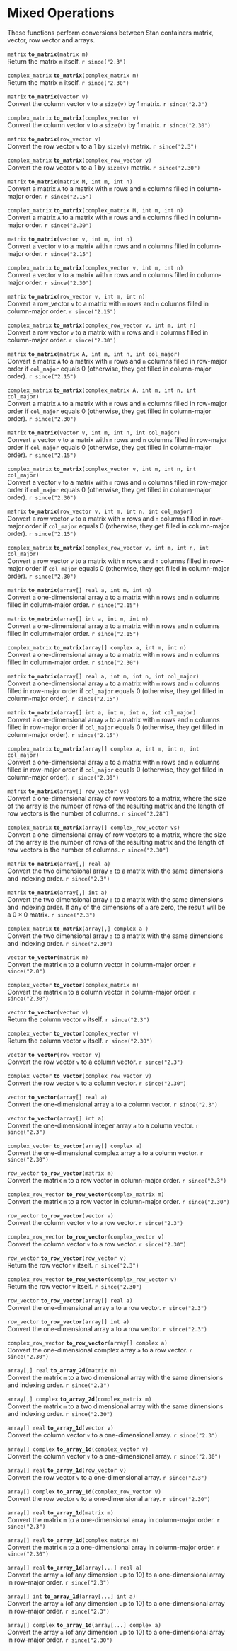 # Mixed Operations {#mixed-operations}

These functions perform conversions between Stan containers matrix,
vector, row vector and arrays.

<!-- matrix; to_matrix; (matrix m); -->
\index{{\tt \bfseries to\_matrix }!{\tt (matrix m): matrix}|hyperpage}

`matrix` **`to_matrix`**`(matrix m)`<br>\newline
Return the matrix `m` itself.
`r since("2.3")`

<!-- complex_matrix; to_matrix; (complex_matrix m); -->
\index{{\tt \bfseries to\_matrix }!{\tt (complex\_matrix m): complex\_matrix}|hyperpage}

`complex_matrix` **`to_matrix`**`(complex_matrix m)`<br>\newline
Return the matrix `m` itself.
`r since("2.30")`

<!-- matrix; to_matrix; (vector v); -->
\index{{\tt \bfseries to\_matrix }!{\tt (vector v): matrix}|hyperpage}

`matrix` **`to_matrix`**`(vector v)`<br>\newline
Convert the column vector `v` to a `size(v)` by 1 matrix.
`r since("2.3")`

<!-- complex_matrix; to_matrix; (complex_vector v); -->
\index{{\tt \bfseries to\_matrix }!{\tt (complex\_vector v): complex\_matrix}|hyperpage}

`complex_matrix` **`to_matrix`**`(complex_vector v)`<br>\newline
Convert the column vector `v` to a `size(v)` by 1 matrix.
`r since("2.30")`

<!-- matrix; to_matrix; (row_vector v); -->
\index{{\tt \bfseries to\_matrix }!{\tt (row\_vector v): matrix}|hyperpage}

`matrix` **`to_matrix`**`(row_vector v)`<br>\newline
Convert the row vector `v` to a 1 by `size(v)` matrix.
`r since("2.3")`

<!-- complex_matrix; to_matrix; (complex_row_vector v); -->
\index{{\tt \bfseries to\_matrix }!{\tt (complex\_row\_vector v): complex\_matrix}|hyperpage}

`complex_matrix` **`to_matrix`**`(complex_row_vector v)`<br>\newline
Convert the row vector `v` to a 1 by `size(v)` matrix.
`r since("2.30")`

<!-- matrix; to_matrix; (matrix M, int m, int n); -->
\index{{\tt \bfseries to\_matrix }!{\tt (matrix M, int m, int n): matrix}|hyperpage}

`matrix` **`to_matrix`**`(matrix M, int m, int n)`<br>\newline
Convert a matrix `A` to a matrix with `m` rows and `n` columns filled in
column-major order.
`r since("2.15")`

<!-- complex_matrix; to_matrix; (complex_matrix M, int m, int n); -->
\index{{\tt \bfseries to\_matrix }!{\tt (complex\_matrix M, int m, int n): complex\_matrix}|hyperpage}

`complex_matrix` **`to_matrix`**`(complex_matrix M, int m, int n)`<br>\newline
Convert a matrix `A` to a matrix with `m` rows and `n` columns filled in
column-major order.
`r since("2.30")`

<!-- matrix; to_matrix; (vector v, int m, int n); -->
\index{{\tt \bfseries to\_matrix }!{\tt (vector v, int m, int n): matrix}|hyperpage}

`matrix` **`to_matrix`**`(vector v, int m, int n)`<br>\newline
Convert a vector `v` to a matrix with `m` rows and `n` columns filled in
column-major order.
`r since("2.15")`

<!-- complex_matrix; to_matrix; (complex_vector v, int m, int n); -->
\index{{\tt \bfseries to\_matrix }!{\tt (complex\_vector v, int m, int n): complex\_matrix}|hyperpage}

`complex_matrix` **`to_matrix`**`(complex_vector v, int m, int n)`<br>\newline
Convert a vector `v` to a matrix with `m` rows and `n` columns filled in
column-major order.
`r since("2.30")`

<!-- matrix; to_matrix; (row_vector v, int m, int n); -->
\index{{\tt \bfseries to\_matrix }!{\tt (row\_vector v, int m, int n): matrix}|hyperpage}

`matrix` **`to_matrix`**`(row_vector v, int m, int n)`<br>\newline
Convert a row_vector `v` to a matrix with `m` rows and `n` columns filled in
column-major order.
`r since("2.15")`

<!-- complex_matrix; to_matrix; (complex_row_vector v, int m, int n); -->
\index{{\tt \bfseries to\_matrix }!{\tt (complex\_row\_vector v, int m, int n): complex\_matrix}|hyperpage}

`complex_matrix` **`to_matrix`**`(complex_row_vector v, int m, int n)`<br>\newline
Convert a row vector `v` to a matrix with `m` rows and `n` columns filled in
column-major order.
`r since("2.30")`

<!-- matrix; to_matrix; (matrix A, int m, int n, int col_major); -->
\index{{\tt \bfseries to\_matrix }!{\tt (matrix A, int m, int n, int col\_major): matrix}|hyperpage}

`matrix` **`to_matrix`**`(matrix A, int m, int n, int col_major)`<br>\newline
Convert a matrix `A` to a matrix with `m` rows and `n` columns filled in
row-major order if `col_major` equals 0 (otherwise, they get filled in
column-major order).
`r since("2.15")`

<!-- complex_matrix; to_matrix; (complex_matrix A, int m, int n, int col_major); -->
\index{{\tt \bfseries to\_matrix }!{\tt (complex\_matrix A, int m, int n, int col\_major): complex\_matrix}|hyperpage}

`complex_matrix` **`to_matrix`**`(complex_matrix A, int m, int n, int col_major)`<br>\newline
Convert a matrix `A` to a matrix with `m` rows and `n` columns filled in
row-major order if `col_major` equals 0 (otherwise, they get filled in
column-major order).
`r since("2.30")`

<!-- matrix; to_matrix; (vector v, int m, int n, int col_major); -->
\index{{\tt \bfseries to\_matrix }!{\tt (vector v, int m, int n, int col\_major): matrix}|hyperpage}

`matrix` **`to_matrix`**`(vector v, int m, int n, int col_major)`<br>\newline
Convert a vector `v` to a matrix with `m` rows and `n` columns filled in
row-major order if `col_major` equals 0 (otherwise, they get filled in
column-major order).
`r since("2.15")`

<!-- complex_matrix; to_matrix; (complex_vector v, int m, int n, int col_major); -->
\index{{\tt \bfseries to\_matrix }!{\tt (complex\_vector v, int m, int n, int col\_major): complex\_matrix}|hyperpage}

`complex_matrix` **`to_matrix`**`(complex_vector v, int m, int n, int col_major)`<br>\newline
Convert a vector `v` to a matrix with `m` rows and `n` columns filled in
row-major order if `col_major` equals 0 (otherwise, they get filled in
column-major order).
`r since("2.30")`

<!-- matrix; to_matrix; (row_vector v, int m, int n, int col_major); -->
\index{{\tt \bfseries to\_matrix }!{\tt (row\_vector v, int m, int n, int col\_major): matrix}|hyperpage}

`matrix` **`to_matrix`**`(row_vector v, int m, int n, int col_major)`<br>\newline
Convert a row vector `v` to a matrix with `m` rows and `n` columns filled in
row-major order if `col_major` equals 0 (otherwise, they get filled in
column-major order).
`r since("2.15")`

<!-- complex_matrix; to_matrix; (complex_row_vector v, int m, int n, int col_major); -->
\index{{\tt \bfseries to\_matrix }!{\tt (complex\_row\_vector v, int m, int n, int col\_major): complex\_matrix}|hyperpage}

`complex_matrix` **`to_matrix`**`(complex_row_vector v, int m, int n, int col_major)`<br>\newline
Convert a row vector `v` to a matrix with `m` rows and `n` columns filled in
row-major order if `col_major` equals 0 (otherwise, they get filled in
column-major order).
`r since("2.30")`

<!-- matrix; to_matrix; (array[] real a, int m, int n); -->
\index{{\tt \bfseries to\_matrix }!{\tt (array[] real a, int m, int n): matrix}|hyperpage}

`matrix` **`to_matrix`**`(array[] real a, int m, int n)`<br>\newline
Convert a one-dimensional array `a` to a matrix with `m` rows and `n`
columns filled in column-major order.
`r since("2.15")`

<!-- matrix; to_matrix; (array[] int a, int m, int n); -->
\index{{\tt \bfseries to\_matrix }!{\tt (array[] int a, int m, int n): matrix}|hyperpage}

`matrix` **`to_matrix`**`(array[] int a, int m, int n)`<br>\newline
Convert a one-dimensional array `a` to a matrix with `m` rows and `n`
columns filled in column-major order.
`r since("2.15")`

<!-- complex_matrix; to_matrix; (array[] complex a, int m, int n); -->
\index{{\tt \bfseries to\_matrix }!{\tt (array[] complex a, int m, int n): complex\_matrix}|hyperpage}

`complex_matrix` **`to_matrix`**`(array[] complex a, int m, int n)`<br>\newline
Convert a one-dimensional array `a` to a matrix with `m` rows and `n`
columns filled in column-major order.
`r since("2.30")`

<!-- matrix; to_matrix; (array[] real a, int m, int n, int col_major); -->
\index{{\tt \bfseries to\_matrix }!{\tt (array[] real a, int m, int n, int col\_major): matrix}|hyperpage}

`matrix` **`to_matrix`**`(array[] real a, int m, int n, int col_major)`<br>\newline
Convert a one-dimensional array `a` to a matrix with `m` rows and `n`
columns filled in row-major order if `col_major` equals 0 (otherwise,
they get filled in column-major order).
`r since("2.15")`

<!-- matrix; to_matrix; (array[] int a, int m, int n, int col_major); -->
\index{{\tt \bfseries to\_matrix }!{\tt (array[] int a, int m, int n, int col\_major): matrix}|hyperpage}

`matrix` **`to_matrix`**`(array[] int a, int m, int n, int col_major)`<br>\newline
Convert a one-dimensional array `a` to a matrix with `m` rows and `n`
columns filled in row-major order if `col_major` equals 0 (otherwise,
they get filled in column-major order).
`r since("2.15")`


<!-- complex_matrix; to_matrix; (array[] complex a, int m, int n, int col_major); -->
\index{{\tt \bfseries to\_matrix }!{\tt (array[] complex a, int m, int n, int col\_major): complex\_matrix}|hyperpage}

`complex_matrix` **`to_matrix`**`(array[] complex a, int m, int n, int col_major)`<br>\newline
Convert a one-dimensional array `a` to a matrix with `m` rows and `n`
columns filled in row-major order if `col_major` equals 0 (otherwise,
they get filled in column-major order).
`r since("2.30")`

<!-- matrix; to_matrix; (array[] row_vector vs); -->
\index{{\tt \bfseries to\_matrix }!{\tt (array[] row\_vector vs): matrix}|hyperpage}

`matrix` **`to_matrix`**`(array[] row_vector vs)`<br>\newline
Convert a one-dimensional array of row vectors to a matrix, where the size of
the array is the number of rows of the resulting matrix and the length of row
vectors is the number of columns.
`r since("2.28")`

<!-- complex_matrix; to_matrix; (array[] complex_row_vector vs); -->
\index{{\tt \bfseries to\_matrix }!{\tt (array[] complex\_row\_vector vs): complex\_matrix}|hyperpage}

`complex_matrix` **`to_matrix`**`(array[] complex_row_vector vs)`<br>\newline
Convert a one-dimensional array of row vectors to a matrix, where the size of
the array is the number of rows of the resulting matrix and the length of row
vectors is the number of columns.
`r since("2.30")`

<!-- matrix; to_matrix; (array[,] real a); -->
\index{{\tt \bfseries to\_matrix }!{\tt (array[,] real a): matrix}|hyperpage}

`matrix` **`to_matrix`**`(array[,] real a)`<br>\newline
Convert the two dimensional array `a` to a matrix with the same
dimensions and indexing order.
`r since("2.3")`

<!-- matrix; to_matrix; (array[,] int a); -->
\index{{\tt \bfseries to\_matrix }!{\tt (array[,] int a): matrix}|hyperpage}

`matrix` **`to_matrix`**`(array[,] int a)`<br>\newline
Convert the two dimensional array `a` to a matrix with the same
dimensions and indexing order. If any of the dimensions of `a` are zero,
the result will be a $0 \times 0$ matrix.
`r since("2.3")`

<!-- complex_matrix; to_matrix; (array[,] complex a ); -->
\index{{\tt \bfseries to\_matrix }!{\tt (array[,] complex a ): complex\_matrix}|hyperpage}

`complex_matrix` **`to_matrix`**`(array[,] complex a )`<br>\newline
Convert the two dimensional array `a` to a matrix with the same
dimensions and indexing order.
`r since("2.30")`

<!-- vector; to_vector; (matrix m); -->
\index{{\tt \bfseries to\_vector }!{\tt (matrix m): vector}|hyperpage}

`vector` **`to_vector`**`(matrix m)`<br>\newline
Convert the matrix `m` to a column vector in column-major order.
`r since("2.0")`

<!-- complex_vector; to_vector; (complex_matrix m); -->
\index{{\tt \bfseries to\_vector }!{\tt (complex\_matrix m): complex\_vector}|hyperpage}

`complex_vector` **`to_vector`**`(complex_matrix m)`<br>\newline
Convert the matrix `m` to a column vector in column-major order.
`r since("2.30")`


<!-- vector; to_vector; (vector v); -->
\index{{\tt \bfseries to\_vector }!{\tt (vector v): vector}|hyperpage}

`vector` **`to_vector`**`(vector v)`<br>\newline
Return the column vector `v` itself.
`r since("2.3")`


<!-- complex_vector; to_vector; (complex_vector v); -->
\index{{\tt \bfseries to\_vector }!{\tt (complex\_vector v): complex\_vector}|hyperpage}

`complex_vector` **`to_vector`**`(complex_vector v)`<br>\newline
Return the column vector `v` itself.
`r since("2.30")`


<!-- vector; to_vector; (row_vector v); -->
\index{{\tt \bfseries to\_vector }!{\tt (row\_vector v): vector}|hyperpage}

`vector` **`to_vector`**`(row_vector v)`<br>\newline
Convert the row vector `v` to a column vector.
`r since("2.3")`

<!-- complex_vector; to_vector; (complex_row_vector v); -->
\index{{\tt \bfseries to\_vector }!{\tt (complex\_row\_vector v): complex\_vector}|hyperpage}

`complex_vector` **`to_vector`**`(complex_row_vector v)`<br>\newline
Convert the row vector `v` to a column vector.
`r since("2.30")`

<!-- vector; to_vector; (array[] real a); -->
\index{{\tt \bfseries to\_vector }!{\tt (array[] real a): vector}|hyperpage}

`vector` **`to_vector`**`(array[] real a)`<br>\newline
Convert the one-dimensional array `a` to a column vector.
`r since("2.3")`

<!-- vector; to_vector; (array[] int a); -->
\index{{\tt \bfseries to\_vector }!{\tt (array[] int a): vector}|hyperpage}

`vector` **`to_vector`**`(array[] int a)`<br>\newline
Convert the one-dimensional integer array `a` to a column vector.
`r since("2.3")`

<!-- complex_vector; to_vector; (array[] complex a); -->
\index{{\tt \bfseries to\_vector }!{\tt (array[] complex a): complex\_vector}|hyperpage}

`complex_vector` **`to_vector`**`(array[] complex a)`<br>\newline
Convert the one-dimensional complex array `a` to a column vector.
`r since("2.30")`

<!-- row_vector; to_row_vector; (matrix m); -->
\index{{\tt \bfseries to\_row\_vector }!{\tt (matrix m): row\_vector}|hyperpage}

`row_vector` **`to_row_vector`**`(matrix m)`<br>\newline
Convert the matrix `m` to a row vector in column-major order.
`r since("2.3")`

<!-- complex_row_vector; to_row_vector; (complex_matrix m); -->
\index{{\tt \bfseries to\_row\_vector }!{\tt (complex\_matrix m): complex\_row\_vector}|hyperpage}

`complex_row_vector` **`to_row_vector`**`(complex_matrix m)`<br>\newline
Convert the matrix `m` to a row vector in column-major order.
`r since("2.30")`

<!-- row_vector; to_row_vector; (vector v); -->
\index{{\tt \bfseries to\_row\_vector }!{\tt (vector v): row\_vector}|hyperpage}

`row_vector` **`to_row_vector`**`(vector v)`<br>\newline
Convert the column vector `v` to a row vector.
`r since("2.3")`

<!-- complex_row_vector; to_row_vector; (complex_vector v); -->
\index{{\tt \bfseries to\_row\_vector }!{\tt (complex\_vector v): complex\_row\_vector}|hyperpage}

`complex_row_vector` **`to_row_vector`**`(complex_vector v)`<br>\newline
Convert the column vector `v` to a row vector.
`r since("2.30")`


<!-- row_vector; to_row_vector; (row_vector v); -->
\index{{\tt \bfseries to\_row\_vector }!{\tt (row\_vector v): row\_vector}|hyperpage}

`row_vector` **`to_row_vector`**`(row_vector v)`<br>\newline
Return the row vector `v` itself.
`r since("2.3")`

<!-- complex_row_vector; to_row_vector; (complex_row_vector v); -->
\index{{\tt \bfseries to\_row\_vector }!{\tt (complex\_row\_vector v): complex\_row\_vector}|hyperpage}

`complex_row_vector` **`to_row_vector`**`(complex_row_vector v)`<br>\newline
Return the row vector `v` itself.
`r since("2.30")`

<!-- row_vector; to_row_vector; (array[] real a); -->
\index{{\tt \bfseries to\_row\_vector }!{\tt (array[] real a): row\_vector}|hyperpage}

`row_vector` **`to_row_vector`**`(array[] real a)`<br>\newline
Convert the one-dimensional array `a` to a row vector.
`r since("2.3")`

<!-- row_vector; to_row_vector; (array[] int a); -->
\index{{\tt \bfseries to\_row\_vector }!{\tt (array[] int a): row\_vector}|hyperpage}

`row_vector` **`to_row_vector`**`(array[] int a)`<br>\newline
Convert the one-dimensional array `a` to a row vector.
`r since("2.3")`

<!-- complex_row_vector; to_row_vector; (array[] complex a); -->
\index{{\tt \bfseries to\_row\_vector }!{\tt (array[] complex a): complex\_row\_vector}|hyperpage}

`complex_row_vector` **`to_row_vector`**`(array[] complex a)`<br>\newline
Convert the one-dimensional complex array `a` to a row vector.
`r since("2.30")`


<!-- array[,] real; to_array_2d; (matrix m); -->
\index{{\tt \bfseries to\_array\_2d }!{\tt (matrix m): array[,] real}|hyperpage}

`array[,] real` **`to_array_2d`**`(matrix m)`<br>\newline
Convert the matrix `m` to a two dimensional array with the same
dimensions and indexing order.
`r since("2.3")`

<!-- array[,] real; to_array_2d; (complex_matrix m); -->
\index{{\tt \bfseries to\_array\_2d }!{\tt (complex\_matrix m): array[,] complex}|hyperpage}

`array[,] complex` **`to_array_2d`**`(complex_matrix m)`<br>\newline
Convert the matrix `m` to a two dimensional array with the same
dimensions and indexing order.
`r since("2.30")`

<!-- array[] real; to_array_1d; (vector v); -->
\index{{\tt \bfseries to\_array\_1d }!{\tt (vector v): array[] real}|hyperpage}

`array[] real` **`to_array_1d`**`(vector v)`<br>\newline
Convert the column vector `v` to a one-dimensional array.
`r since("2.3")`

<!-- array[] real; to_array_1d; (complex_vector v); -->
\index{{\tt \bfseries to\_array\_1d }!{\tt (complex\_vector v): array[] complex}|hyperpage}

`array[] complex` **`to_array_1d`**`(complex_vector v)`<br>\newline
Convert the column vector `v` to a one-dimensional array.
`r since("2.30")`


<!-- array[] real; to_array_1d; (row_vector v); -->
\index{{\tt \bfseries to\_array\_1d }!{\tt (row\_vector v): array[] real}|hyperpage}

`array[] real` **`to_array_1d`**`(row_vector v)`<br>\newline
Convert the row vector `v` to a one-dimensional array.
`r since("2.3")`

<!-- array[] complex; to_array_1d; (complex_row_vector v); -->
\index{{\tt \bfseries to\_array\_1d }!{\tt (complex\_row\_vector v): array[] complex}|hyperpage}

`array[] complex` **`to_array_1d`**`(complex_row_vector v)`<br>\newline
Convert the row vector `v` to a one-dimensional array.
`r since("2.30")`

<!-- array[] real; to_array_1d; (matrix m); -->
\index{{\tt \bfseries to\_array\_1d }!{\tt (matrix m): array[] real}|hyperpage}

`array[] real` **`to_array_1d`**`(matrix m)`<br>\newline
Convert the matrix `m` to a one-dimensional array in column-major order.
`r since("2.3")`

<!-- array[] complex; to_array_1d; (complex_matrix m); -->
\index{{\tt \bfseries to\_array\_1d }!{\tt (complex\_matrix m): array[] complex}|hyperpage}

`array[] real` **`to_array_1d`**`(complex_matrix m)`<br>\newline
Convert the matrix `m` to a one-dimensional array in column-major order.
`r since("2.30")`

<!-- array[] real; to_array_1d; (array[...] real a); -->
\index{{\tt \bfseries to\_array\_1d }!{\tt (array[...] real a): array[] real}|hyperpage}

`array[] real` **`to_array_1d`**`(array[...] real a)`<br>\newline
Convert the array `a` (of any dimension up to 10) to a one-dimensional
array in row-major order.
`r since("2.3")`

<!-- array[] int; to_array_1d; (array[...] int a); -->
\index{{\tt \bfseries to\_array\_1d }!{\tt (array[...] int a): array[] int}|hyperpage}

`array[] int` **`to_array_1d`**`(array[...] int a)`<br>\newline
Convert the array `a` (of any dimension up to 10) to a one-dimensional
array in row-major order.
`r since("2.3")`

<!-- array[] complex; to_array_1d; (array[...] complex a); -->
\index{{\tt \bfseries to\_array\_1d }!{\tt (array[...] complex a): array[] complex}|hyperpage}

`array[] complex` **`to_array_1d`**`(array[...] complex a)`<br>\newline
Convert the array `a` (of any dimension up to 10) to a one-dimensional
array in row-major order.
`r since("2.30")`
